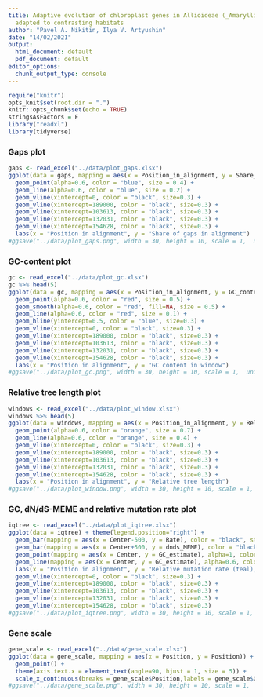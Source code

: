 ```yaml
---
title: Adaptive evolution of chloroplast genes in Allioideae (_Amaryllidaceae_) species
  adapted to contrasting habitats
author: "Pavel A. Nikitin, Ilya V. Artyushin"
date: "14/02/2021"
output:
  html_document: default
  pdf_document: default
editor_options:
  chunk_output_type: console
---
```


```r
require("knitr")
opts_knit$set(root.dir = ".")
knitr::opts_chunk$set(echo = TRUE)
stringsAsFactors = F
library("readxl")
library(tidyverse)
```

### Gaps plot
```r
gaps <- read_excel("../data/plot_gaps.xlsx")
ggplot(data = gaps, mapping = aes(x = Position_in_alignment, y = Share_of_gaps_in_alignment)) + theme(legend.position="right") +
  geom_point(alpha=0.6, color = "blue", size = 0.4) +
  geom_line(alpha=0.6, color = "blue", size = 0.2) +
  geom_vline(xintercept=0, color = "black", size=0.3) +
  geom_vline(xintercept=189000, color = "black", size=0.3) +
  geom_vline(xintercept=103613, color = "black", size=0.3) +
  geom_vline(xintercept=132031, color = "black", size=0.3) +
  geom_vline(xintercept=154628, color = "black", size=0.3) +
  labs(x = "Position in alignment", y = "Share of gaps in alignment")
#ggsave("../data/plot_gaps.png", width = 30, height = 10, scale = 1,  units = c("cm"), dpi = 500, limitsize = FALSE,)
```

### GC-content plot
```r
gc <- read_excel("../data/plot_gc.xlsx")
gc %>% head(5)
ggplot(data = gc, mapping = aes(x = Position_in_alignment, y = GC_content_along_alignment)) + theme(legend.position="right") +
  geom_point(alpha=0.6, color = "red", size = 0.5) +
  geom_smooth(alpha=0.6, color = "red", fill=NA, size = 0.5) +
  geom_line(alpha=0.6, color = "red", size = 0.1) +
  geom_hline(yintercept=0.5, color = "blue", size=0.3) +
  geom_vline(xintercept=0, color = "black", size=0.3) +
  geom_vline(xintercept=189000, color = "black", size=0.3) +
  geom_vline(xintercept=103613, color = "black", size=0.3) +
  geom_vline(xintercept=132031, color = "black", size=0.3) +
  geom_vline(xintercept=154628, color = "black", size=0.3) +
  labs(x = "Position in alignment", y = "GC content in window")
#ggsave("../data/plot_gc.png", width = 30, height = 10, scale = 1,  units = c("cm"), dpi = 500, limitsize = FALSE,)
```

### Relative tree length plot
```r
windows <- read_excel("../data/plot_window.xlsx")
windows %>% head(5)
ggplot(data = windows, mapping = aes(x = Position_in_alignment, y = Rel_len)) + theme(legend.position="right") +
  geom_point(alpha=0.6, color = "orange", size = 0.7) + 
  geom_line(alpha=0.6, color = "orange", size = 0.4) +
  geom_vline(xintercept=0, color = "black", size=0.3) +
  geom_vline(xintercept=189000, color = "black", size=0.3) +
  geom_vline(xintercept=103613, color = "black", size=0.3) +
  geom_vline(xintercept=132031, color = "black", size=0.3) +
  geom_vline(xintercept=154628, color = "black", size=0.3) +
  labs(x = "Position in alignment", y = "Relative tree length")
#ggsave("../data/plot_window.png", width = 30, height = 10, scale = 1,  units = c("cm"), dpi = 500, limitsize = FALSE,)
```

### GC, dN/dS-MEME and relative mutation rate plot
```r
iqtree <- read_excel("../data/plot_iqtree.xlsx")
ggplot(data = iqtree) + theme(legend.position="right") +
  geom_bar(mapping = aes(x = Center-500, y = Rate), color = "black", stat = "identity", width=1000, alpha=1, fill = "#54bdc2", size = 0.1, position = "dodge") + 
  geom_bar(mapping = aes(x = Center+500, y = dnds_MEME), color = "black", stat = "identity", width=1000, alpha=1, fill = "#e87d72", size = 0.1, position = "dodge") +
  geom_point(mapping = aes(x = Center, y = GC_estimate), alpha=1, color = "#1818d0", size = 0.9) +
  geom_line(mapping = aes(x = Center, y = GC_estimate), alpha=0.6, color = "#1818d0", size = 0.3) +
  labs(x = "Position in alignment", y = "Relative mutation rate (teal), dN/dS-MEME\n rate (brick-red) and gene GC-content (blue)") +
  geom_vline(xintercept=0, color = "black", size=0.3) +
  geom_vline(xintercept=189000, color = "black", size=0.3) +
  geom_vline(xintercept=103613, color = "black", size=0.3) +
  geom_vline(xintercept=132031, color = "black", size=0.3) +
  geom_vline(xintercept=154628, color = "black", size=0.3)
#ggsave("../data/plot_iqtree.png", width = 30, height = 10, scale = 1,  units = c("cm"), dpi = 1000, limitsize = FALSE,)
```

### Gene scale
```r
gene_scale <- read_excel("../data/gene_scale.xlsx")
ggplot(data = gene_scale, mapping = aes(x = Position, y = Position)) +
  geom_point() +
  theme(axis.text.x = element_text(angle=90, hjust = 1, size = 5)) +
  scale_x_continuous(breaks = gene_scale$Position,labels = gene_scale$Gene )
#ggsave("../data/gene_scale.png", width = 30, height = 10, scale = 1,  units = c("cm"), dpi = 1000, limitsize = FALSE,)
```
